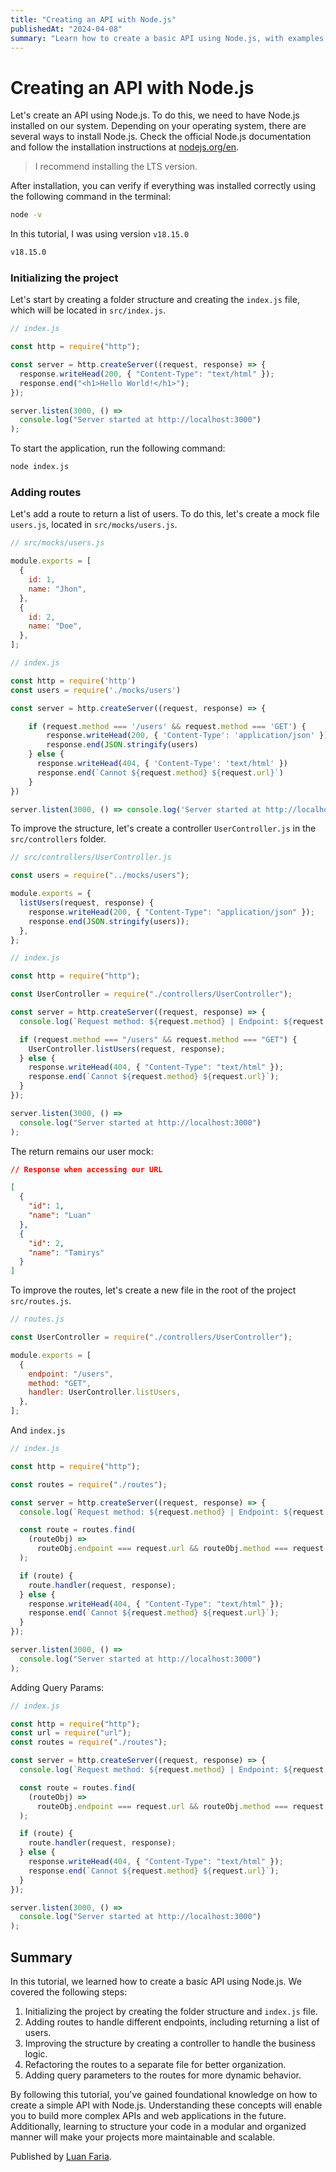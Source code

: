 ```yaml
---
title: "Creating an API with Node.js"
publishedAt: "2024-04-08"
summary: "Learn how to create a basic API using Node.js, with examples of routing and handling requests."
---
```


# Creating an API with Node.js

Let's create an API using Node.js. To do this, we need to have Node.js installed on our system. Depending on your operating system, there are several ways to install Node.js. Check the official Node.js documentation and follow the installation instructions at [nodejs.org/en](https://nodejs.org/en).

> I recommend installing the LTS version.

After installation, you can verify if everything was installed correctly using the following command in the terminal:

```bash
node -v
```

In this tutorial, I was using version `v18.15.0`

```bash
v18.15.0
```

### Initializing the project

Let's start by creating a folder structure and creating the `index.js` file, which will be located in `src/index.js`.

```javascript
// index.js

const http = require("http");

const server = http.createServer((request, response) => {
  response.writeHead(200, { "Content-Type": "text/html" });
  response.end("<h1>Hello World!</h1>");
});

server.listen(3000, () =>
  console.log("Server started at http://localhost:3000")
);
```

To start the application, run the following command:

```bash
node index.js
```

### Adding routes

Let's add a route to return a list of users. To do this, let's create a mock file `users.js`, located in `src/mocks/users.js`.

```javascript
// src/mocks/users.js

module.exports = [
  {
    id: 1,
    name: "Jhon",
  },
  {
    id: 2,
    name: "Doe",
  },
];
```

```javascript
// index.js

const http = require('http')
const users = require('./mocks/users')

const server = http.createServer((request, response) => {

	if (request.method === '/users' && request.method === 'GET') {
		response.writeHead(200, { 'Content-Type': 'application/json' })
		response.end(JSON.stringify(users)
	} else {
	  response.writeHead(404, { 'Content-Type': 'text/html' })
	  response.end(`Cannot ${request.method} ${request.url}`)
	}
})

server.listen(3000, () => console.log('Server started at http://localhost:3000'))
```

To improve the structure, let's create a controller `UserController.js` in the `src/controllers` folder.

```javascript
// src/controllers/UserController.js

const users = require("../mocks/users");

module.exports = {
  listUsers(request, response) {
    response.writeHead(200, { "Content-Type": "application/json" });
    response.end(JSON.stringify(users));
  },
};
```

```javascript
// index.js

const http = require("http");

const UserController = require("./controllers/UserController");

const server = http.createServer((request, response) => {
  console.log(`Request method: ${request.method} | Endpoint: ${request.url}`);

  if (request.method === "/users" && request.method === "GET") {
    UserController.listUsers(request, response);
  } else {
    response.writeHead(404, { "Content-Type": "text/html" });
    response.end(`Cannot ${request.method} ${request.url}`);
  }
});

server.listen(3000, () =>
  console.log("Server started at http://localhost:3000")
);
```

The return remains our user mock:

```json
// Response when accessing our URL

[
  {
    "id": 1,
    "name": "Luan"
  },
  {
    "id": 2,
    "name": "Tamirys"
  }
]
```

To improve the routes, let's create a new file in the root of the project `src/routes.js`.

```javascript
// routes.js

const UserController = require("./controllers/UserController");

module.exports = [
  {
    endpoint: "/users",
    method: "GET",
    handler: UserController.listUsers,
  },
];
```

And `index.js`

```javascript
// index.js

const http = require("http");

const routes = require("./routes");

const server = http.createServer((request, response) => {
  console.log(`Request method: ${request.method} | Endpoint: ${request.url}`);

  const route = routes.find(
    (routeObj) =>
      routeObj.endpoint === request.url && routeObj.method === request.method
  );

  if (route) {
    route.handler(request, response);
  } else {
    response.writeHead(404, { "Content-Type": "text/html" });
    response.end(`Cannot ${request.method} ${request.url}`);
  }
});

server.listen(3000, () =>
  console.log("Server started at http://localhost:3000")
);
```

Adding Query Params:

```javascript
// index.js

const http = require("http");
const url = require("url");
const routes = require("./routes");

const server = http.createServer((request, response) => {
  console.log(`Request method: ${request.method} | Endpoint: ${request.url}`);

  const route = routes.find(
    (routeObj) =>
      routeObj.endpoint === request.url && routeObj.method === request.method
  );

  if (route) {
    route.handler(request, response);
  } else {
    response.writeHead(404, { "Content-Type": "text/html" });
    response.end(`Cannot ${request.method} ${request.url}`);
  }
});

server.listen(3000, () =>
  console.log("Server started at http://localhost:3000")
);
```

## Summary

In this tutorial, we learned how to create a basic API using Node.js. We covered the following steps:

1. Initializing the project by creating the folder structure and `index.js` file.
2. Adding routes to handle different endpoints, including returning a list of users.
3. Improving the structure by creating a controller to handle the business logic.
4. Refactoring the routes to a separate file for better organization.
5. Adding query parameters to the routes for more dynamic behavior.

By following this tutorial, you've gained foundational knowledge on how to create a simple API with Node.js. Understanding these concepts will enable you to build more complex APIs and web applications in the future. Additionally, learning to structure your code in a modular and organized manner will make your projects more maintainable and scalable.

Published by [Luan Faria](https://github.com/luuanfaria).
